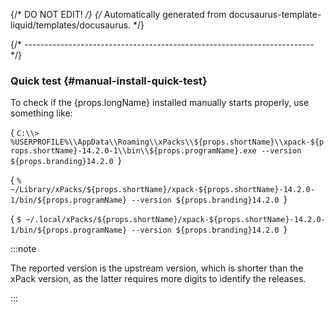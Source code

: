 {/* DO NOT EDIT! */}
{/* Automatically generated from docusaurus-template-liquid/templates/docusaurus. */}


{/* ------------------------------------------------------------------------ */}

### Quick test {#manual-install-quick-test}

To check if the {props.longName} installed manually starts properly, use something like:

<Tabs groupId="operating-systems">

<TabItem value="windows" label="Windows" default>

<CodeBlock language="console"> {
`C:\\> %USERPROFILE%\\AppData\\Roaming\\xPacks\\${props.shortName}\\xpack-${props.shortName}-14.2.0-1\\bin\\${props.programName}.exe --version
${props.branding}14.2.0
`} </CodeBlock>

</TabItem>

<TabItem value="macos" label="macOS">

<CodeBlock language="console"> {
`% ~/Library/xPacks/${props.shortName}/xpack-${props.shortName}-14.2.0-1/bin/${props.programName} --version
${props.branding}14.2.0
`} </CodeBlock>

</TabItem>

<TabItem value="linux" label="GNU/Linux">

<CodeBlock language="console"> {
`$ ~/.local/xPacks/${props.shortName}/xpack-${props.shortName}-14.2.0-1/bin/${props.programName} --version
${props.branding}14.2.0
`} </CodeBlock>

</TabItem>

</Tabs>

:::note

The reported version is the upstream version, which is shorter than the xPack
version, as the latter requires more digits to identify the releases.

:::
